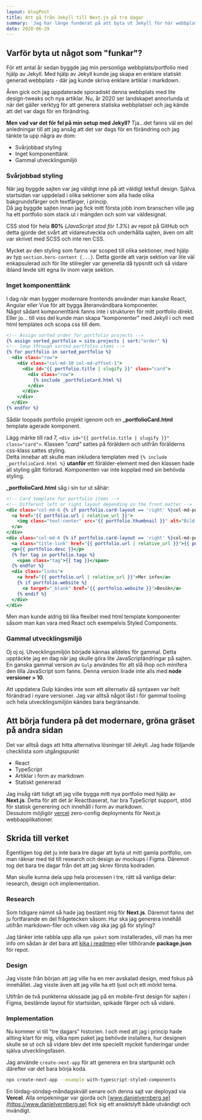 ```yaml
---
layout: blogPost
title: Att gå från Jekyll till Next.js på tre dagar
summary: 'Jag har länge funderat på att byta ut Jekyll för här webbplatsen. Efter en del research och funderingar var det görbart på tre dagar.'
date: 2020-06-29
---
```


## Varför byta ut något som "funkar"?
För ett antal år sedan byggde jag min personliga webbplats/portfolio med hjälp av Jekyll. Med hjälp av Jekyll kunde jag skapa en enklare statiskt generad webbplats - där jag kunde skriva enklare artiklar i markdown.   

Åren gick och jag uppdaterade sporadiskt denna webbplats med lite design-tweaks och nya artiklar. Nu, år 2020 ser landskapet annorlunda ut när det gäller verktyg för att generera statiska webbplatser och jag kände att det var dags för en förändring.

**Men vad var det för fel på min setup med Jekyll?** Tja...det fanns väl en del anledningar till att jag ansåg att det var dags för en förändring och jag tänkte ta upp några av dom:
* Svårjobbad styling
* Inget komponenttänk
* Gammal utvecklingsmiljö

### Svårjobbad styling

När jag byggde sajten var jag väldigt inne på att väldigt lekfull design. Själva startsidan var uppdelad i olika sektioner som alla hade olika bakgrundsfärger och textfärger, i princip.   
Då jag byggde sajten innan jag fick mitt första jobb inom branschen ville jag ha ett portfolio som stack ut i mängden och som var väldesignat. 

CSS stod för hela **80%** (*JavaScript stod för 1.3%*) av repot på GitHub och detta gjorde det svårt att vidareutveckla och underhålla sajten, även om allt var skrivet med SCSS och inte ren CSS.

Mycket av den styling som fanns var scoped till olika sektioner, med hjälp av typ `section.hero-content {...}`. Detta gjorde att varje sektion var lite väl enkapsulerad och för lite stilregler var generella då typsnitt och så vidare ibland levde sitt egna liv inom varje sektion.

### Inget komponenttänk

I dag när man bygger modernare frontends använder man kanske React, Angular eller Vue för att bygga återanvändbara komponenter.  
Något sådant komponenttänk fanns inte i strukturen för mitt portfolio direkt. Eller jo... till viss del kunde man skapa "komponenter" med Jekyll i och med html templates och scopa css till dem.

```html{7}:_includes/sections/projects.html
<!-- Assign sorted order for portfolio projects -->
{% assign sorted_portfolio = site.projects | sort:"order" %}
<!-- loop through sorted portfolio items -->
{% for portfolio in sorted_portfolio %}
  <div class="row">
    <div class="col-md-10 col-md-offset-1">
      <div id="{{ portfolio.title | slugify }}" class="card">
        <div class="row">
          {% include _portfolioCard.html %}
        </div>
      </div>
    </div>
  </div>
{% endfor %}
```

Sådär loopads portfolio projekt igenom och en **_portfolioCard.html** template agerade komponent.

Lägg märke till rad 7, `<div id="{{ portfolio.title | slugify }}" class="card">`. Klassen *"card"* sattes på föräldern och utifrån förälderns css-klass sattes styling.   
Detta innebar att skulle man inkludera templaten med `{% include _portfolioCard.html %}` **utanför** ett förälder-element med den klassen hade all styling gått förlorad. Komponenten var inte kopplad med sin behövda styling.

**_portfolioCard.html** såg i sin tur ut såhär:

```html:_includes/_portfolioCard.html
<!-- Card template for portfolio items -->
<!-- Different left or right layout depending on the front matter -->
<div class="col-md-6 {% if portfolio.card-layout == 'right' %}col-md-push-6{% endif %}">
  <a href="{{ portfolio.url | relative_url }}">
    <img class="text-center" src="{{ portfolio.thumbnail }}" alt="Bild på {{ portfolio.title }}">
  </a>
</div>
<div class="col-md-6 {% if portfolio.card-layout == 'right' %}col-md-pull-6{% endif %}">
  <a class="title-link" href="{{ portfolio.url | relative_url }}">{{ portfolio.title | escape }}</a>
  <p>{{ portfolio.desc }}</p>
  {% for tag in portfolio.tags %}
    <span class="tag">{{ tag }}</span>
  {% endfor %}
  <div class="links">
    <a href="{{ portfolio.url | relative_url }}">Mer info</a>
    {% if portfolio.website %}
      <a target="_blank" href="{{ portfolio.website }}">Besök</a>
    {% endif %}
  </div>
</div>
```

Men man kunde aldrig bli lika flexibel med html template komponenter såsom man kan vara med React och exempelvis Styled Components.

### Gammal utvecklingsmiljö

Oj oj oj. Utvecklingsmiljön började kännas alldeles för gammal. Detta upptäckte jag en dag när jag skulle göra lite JavaScriptändringar på sajten.   
En ganska gammal version av `Gulp` användes för att slå ihop och minifera den lilla JavaScript som fanns. Denna version lirade inte alls med **node versioner > 10**.   

Att uppdatera Gulp kändes inte som ett alternativ då syntaxen var helt förändrad i nyare versioner. Jag var alltså något låst i för gammal tooling och hela utvecklingsmiljön kändes bara begränsande. 

## Att börja fundera på det modernare, gröna gräset på andra sidan

Det var alltså dags att hitta alternativa lösningar till Jekyll. Jag hade följande checklista som utgångspunkt

* React
* TypeScript
* Artiklar i form av markdown
* Statiskt genererad

Jag insåg rätt tidigt att jag ville bygga mitt nya portfolio med hjälp av **Next.js**. Detta för att det är Reactbaserat, har bra TypeScript support, stöd för statisk generering och innehåll i form av markdown.   
Dessutom möjligör [vercel](https://vercel.com) zero-config deployments för Next.js webbapplikationer.

## Skrida till verket

Egentligen tog det ju inte bara tre dagar att byta ut mitt gamla portfolio, om man räknar med tid till research och design av mockups i Figma. Däremot tog det bara tre dagar från det att jag skrev första kodraden.

Man skulle kunna dela upp hela processen i tre, rätt så vanliga delar:  research, design och implementation.

### Research
Som tidigare nämnt så hade jag bestämt mig för **Next.js**. Däremot fanns det ju fortfarande en del frågetecken såsom: Hur ska jag generera innehåll utifrån markdown-filer och vilken väg ska jag gå för styling?

Jag tänker inte rabbla upp alla `npm paket` som installerades, vill man ha mer info om sådan är det bara att [kika i readmen](https://github.com/danielv14/personal-portfolio) eller tillhörande **package.json** för repot.

### Design

Jag visste från början att jag ville ha en mer avskalad design, med fokus på innehållet. Jag visste även att jag ville ha ett ljust och ett mörkt tema.

Utifrån de två punkterna skissade jag på en mobile-first design för sajten i Figma, bestämde layout för startsidan, spikade färger och så vidare.

### Implementation

Nu kommer vi till "tre dagars" historien. I och med att jag i princip hade allting klart för mig, vilka npm paket jag behövde installera, hur designen skulle se ut och så vidare blev det inte speciellt mycket funderingar under själva utvecklingsfasen.

Jag använde `create-next-app` för att generera en bra startpunkt och därefter var det bara börja koda.

```bash
npx create-next-app --example with-typescript-styled-components
```

En lördag-söndag-måndagskväll senare och denna sajt var deployad via **Vercel**. Alla ompekningar var gjorda och [www.danielvernberg.se](https://www.danielvernberg.se) fick sig ett ansiktslyft både utvändigt och invändigt.
